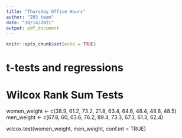 ```yaml
---
title: "Thursday Office Hours"
author: "203 team"
date: "10/14/2021"
output: pdf_document
---
```


```r
knitr::opts_chunk$set(echo = TRUE)
```

# t-tests and regressions 

# Wilcox Rank Sum Tests 

women_weight <- c(38.9, 61.2, 73.2, 21.8, 63.4, 64.6, 48.4, 48.8, 48.5)
men_weight <- c(67.8, 60, 63.6, 76.2, 89.4, 73.3, 67.3, 61.3, 62.4) 

wilcox.test(women_weight, men_weight, conf.int = TRUE)
